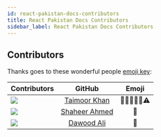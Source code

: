 ```yaml
---
id: react-pakistan-docs-contributors
title: React Pakistan Docs Contributors
sidebar_label: React Pakistan Docs Contributors
---
```


## Contributors

Thanks goes to these wonderful people [emoji key](https://allcontributors.org/docs/en/emoji-key):

| Contributors        | GitHub           | Emoji  |
| ------------- |:-------------:|:-----:|
| <img src="https://avatars0.githubusercontent.com/u/27800340?s=150&v=4" /> | <a href="https://github.com/taimoormk">Taimoor Khan</a> | 🎨🤔🚧📆👀⚠️ |
| <img src="https://avatars0.githubusercontent.com/u/36134079?s=150&v=4" /> | <a href="https://github.com/sh-eer">Shaheer Ahmed</a> | 📖 |
| <img src="https://avatars1.githubusercontent.com/u/49587543?s=150&v=4" /> | <a href="https://github.com/dawoodali16">Dawood Ali</a> | 📖 |
